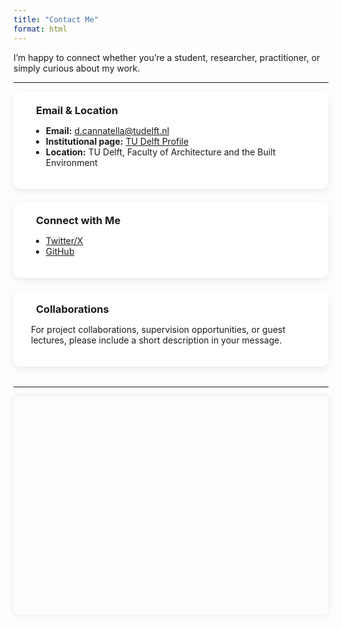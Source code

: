 ---
title: "Contact Me"
format: html
---

<link rel="stylesheet" href="https://cdn.jsdelivr.net/npm/bootstrap-icons@1.11.3/font/bootstrap-icons.css">

<style>
  /* Contact cards grid */
  .contact-grid {
    display: grid;
    grid-template-columns: repeat(auto-fit, minmax(280px, 1fr));
    gap: 20px;
    margin-bottom: 2rem;
  }
  .card {
    border-radius: 12px;
    padding: 20px 28px;
    background: #fff;
    box-shadow: 0 4px 12px rgba(0,0,0,0.08);
    border: none;
  }
  .card h3 {
    margin-top: 0;
    margin-bottom: 0.8rem;
  }
  /* Icons inside headings */
  .card h3 i {
    margin-right: 8px;
    color: #007bff;
  }
</style>

::::: {.container .my-4}

I’m happy to connect whether you’re a student, researcher, practitioner, or simply curious about my work.

---

<div class="contact-grid">

::: {.card}
### <i class="bi bi-envelope-fill"></i> Email & Location
- <i class="bi bi-envelope"></i> **Email:** [d.cannatella@tudelft.nl](mailto:d.cannatella@tudelft.nl)  
- <i class="bi bi-building"></i> **Institutional page:** [TU Delft Profile](https://www.tudelft.nl/architecture/about-faculty/staff/dr-daniele-cannatella)  
- <i class="bi bi-geo-alt"></i> **Location:** TU Delft, Faculty of Architecture and the Built Environment
:::

::: {.card}
### <i class="bi bi-people-fill"></i> Connect with Me
- <i class="bi bi-twitter-x"></i> [Twitter/X](https://twitter.com/danielecannat)  
- <i class="bi bi-github"></i> [GitHub](https://github.com/dcannatella/)
:::

::: {.card}
### <i class="bi bi-lightbulb-fill"></i> Collaborations
For project collaborations, supervision opportunities, or guest lectures, please include a short description in your message.
:::

</div>

---

::: {#map style="height: 350px; border-radius: 0.5rem; box-shadow: 0 0 10px rgba(0,0,0,0.1);"}
:::

:::::

<!-- Leaflet CSS & JS -->
<link rel="stylesheet" href="https://unpkg.com/leaflet@1.9.4/dist/leaflet.css" />
<script src="https://unpkg.com/leaflet@1.9.4/dist/leaflet.js"></script>

<script>
  document.addEventListener("DOMContentLoaded", function() {
    var map = L.map('map').setView([52.005838, 4.370224], 18);

    L.tileLayer('https://{s}.basemaps.cartocdn.com/light_all/{z}/{x}/{y}{r}.png', {
  maxZoom: 20,
  minZoom:14,
  subdomains: 'abcd',
  attribution: '&copy; OpenStreetMap contributors &copy; CARTO',
}).addTo(map);

    L.marker([52.005838, 4.370224]).addTo(map)
      .bindPopup("<b>TU Delft</b><br>Faculty of Architecture and the Built Environment")
      .openPopup();
  });
</script>
